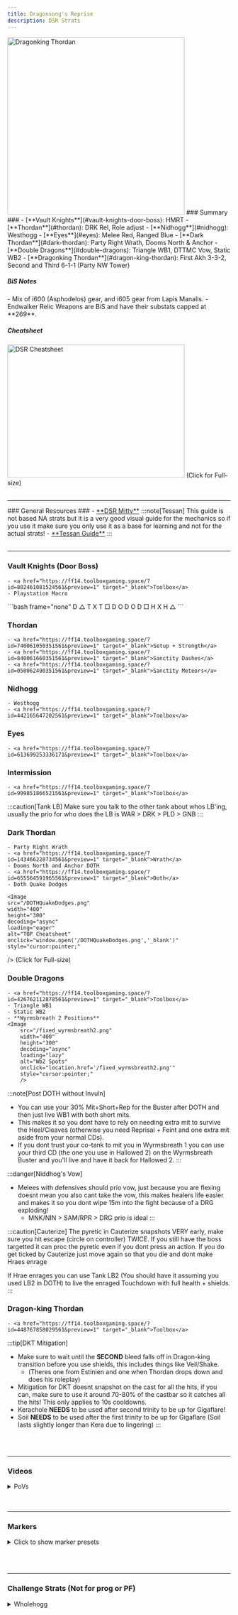 ```yaml
---
title: Dragonsong's Reprise
description: DSR Strats
---
```



<link
  rel="stylesheet"
  media="(prefers-color-scheme:dark)"
  href="https://cdn.jsdelivr.net/npm/@shoelace-style/shoelace@2.15.1/cdn/themes/dark.css"
  onload="document.documentElement.classList.add('sl-theme-dark');"
/>
<script type="module" src="https://cdn.jsdelivr.net/npm/@shoelace-style/shoelace@2.15.1/cdn/shoelace-autoloader.js"></script>
<body>
<Image width="400" height="400" class="ulti-tooltip" loading="eager" alt="Dragonking Thordan" src="/dkt.webp"/>

<sl-card class="card-basic ulti-summary">
### Summary ###
- [**Vault Knights**](#vault-knights-door-boss): HMRT
- [**Thordan**](#thordan): DRK Rel, Role adjust
- [**Nidhogg**](#nidhogg): Westhogg
- [**Eyes**](#eyes): Melee Red, Ranged Blue
- [**Dark Thordan**](#dark-thordan): Party Right Wrath, Dooms North & Anchor
- [**Double Dragons**](#double-dragons): Triangle WB1, DTTMC Vow, Static WB2
- [**Dragonking Thordan**](#dragon-king-thordan): First Akh 3-3-2, Second and Third 6-1-1 (Party NW Tower)
</sl-card>

<h5>BiS Notes</h5>
- Mix of i600 (Asphodelos) gear, and i605 gear from Lapis Manalis.
- Endwalker Relic Weapons are BiS and have their substats capped at **269**.

<h5>Cheatsheet</h5>
<Image
    src="/dsrcheatsheet.png"
    width="400"
    height="300"
    decoding="async"
    loading="eager"
    alt="DSR Cheatsheet"
    onclick="window.open('/dsrcheatsheet.png','_blank')"
    style="cursor:pointer;"
/>
(Click for Full-size)
<br></br>
<hr></hr>
### General Resources ###
- <a href="https://docs.google.com/spreadsheets/d/1sUEuFDGa_Qg4SYHo4y7b4oEvUGvmhkUMn2rPdXdWEo0/edit#gid=263338920" target="_blank">**DSR Mitty**</a>
:::note[Tessan]
This guide is not based NA strats but it is a very good visual guide for the mechanics so if you use it make sure you only use it as a base for learning and not for the actual strats!
- <a href="https://www.youtube.com/watch?v=A-P1eXE18ko" target="_blank">**Tessan Guide**</a>
:::
<br></br>
<hr></hr>

### Vault Knights (Door Boss) ### 
    - <a href="https://ff14.toolboxgaming.space/?id=802461081524561&preview=1" target="_blank">Toolbox</a>
    - Playstation Macro

<div class="dkt-macro">
    ```bash frame="none"
    D △   T X   T □ 
    D O         D O 
    D □   H X   H △
    ```
</div>

### Thordan ### 
    - <a href="https://ff14.toolboxgaming.space/?id=740061050351561&preview=1" target="_blank">Setup + Strength</a>
    - <a href="https://ff14.toolboxgaming.space/?id=840061660351561&preview=1" target="_blank">Sanctity Dashes</a>
    - <a href="https://ff14.toolboxgaming.space/?id=050062490351561&preview=1" target="_blank">Sanctity Meteors</a>

### Nidhogg ### 
    - Westhogg
    - <a href="https://ff14.toolboxgaming.space/?id=442165647202561&preview=1" target="_blank">Toolbox</a>

### Eyes ### 
    - <a href="https://ff14.toolboxgaming.space/?id=613699253336171&preview=1" target="_blank">Toolbox</a>

### Intermission ### 
    - <a href="https://ff14.toolboxgaming.space/?id=999851866521561&preview=1" target="_blank">Toolbox</a>
:::caution[Tank LB]
    Make sure you talk to the other tank about whos LB'ing, usually the prio for who does the LB is WAR > DRK > PLD > GNB
:::

### Dark Thordan ### 
    - Party Right Wrath
    - <a href="https://ff14.toolboxgaming.space/?id=143466228734561&preview=1" target="_blank">Wrath</a>
    - Dooms North and Anchor DOTH
    - <a href="https://ff14.toolboxgaming.space/?id=655564591965561&preview=1" target="_blank">Doth</a>
    - Doth Quake Dodges
    
    <Image
    src="/DOTHQuakeDodges.png"
    width="400"
    height="300"
    decoding="async"
    loading="eager"
    alt="TOP Cheatsheet"
    onclick="window.open('/DOTHQuakeDodges.png','_blank')"
    style="cursor:pointer;"
/>
(Click for Full-size)

### Double Dragons ### 
    - <a href="https://ff14.toolboxgaming.space/?id=426762112878561&preview=1" target="_blank">Toolbox</a>
    - Triangle WB1
    - Static WB2
    - **Wyrmsbreath 2 Positions**
    <Image
        src="/fixed_wyrmsbreath2.png"
        width="400"
        height="300"
        decoding="async"
        loading="lazy"
        alt="Wb2 Spots"
        onclick="location.href='/fixed_wyrmsbreath2.png'"
        style="cursor:pointer;"
        />

:::note[Post DOTH without Invuln]
- You can use your 30% Mit+Short+Rep for the Buster after DOTH and then just live WB1 with both short mits.
- This makes it so you dont have to rely on needing extra mit to survive the Heel/Cleaves (otherwise you need Reprisal + Feint and one extra mit aside from your normal CDs).
- If you dont trust your co-tank to mit you in Wyrmsbreath 1 you can use your third CD (the one you use in Hallowed 2) on the Wyrmsbreath Buster and you'll live and have it back for Hallowed 2.
:::

:::danger[Niddhog's Vow]
- Melees with defensives should prio vow, just because you are flexing doesnt mean you also cant take the vow, this makes healers life easier and makes it so you dont wipe 15m into the fight because of a DRG exploding!
    - MNK/NIN > SAM/RPR > DRG prio is ideal
:::

:::caution[Cauterize]
The pyretic in Cauterize snapshots VERY early, make sure you hit escape (circle on controller) TWICE. If you still have the boss targetted it can proc the pyretic even if you dont press an action. If you do get ticked by Cauterize just move again so that you die and dont make Hraes enrage

If Hrae enrages you can use Tank LB2 (You should have it assuming you used LB2 in DOTH) to live the enraged Touchdown with full health + shields.
:::

### Dragon-king Thordan ###

    - <a href="https://ff14.toolboxgaming.space/?id=448767858029561&preview=1" target="_blank">Toolbox</a>

:::tip[DKT Mitigation]
- Make sure to wait until the **SECOND** bleed falls off in Dragon-king transition before you use shields, this includes things like Veil/Shake.
    - (Theres one from Estinien and one when Thordan drops down and does his roleplay)
- Mitigation for DKT doesnt snapshot on the cast for all the hits, if you can, make sure to use it around 70-80% of the castbar so it catches all the hits! This only applies to 10s cooldowns.
- Kerachole **NEEDS** to be used after second trinity to be up for Gigaflare! 
- Soil **NEEDS** to be used after the first trinity to be up for Gigaflare (Soil lasts slightly longer than Kera due to lingering)
:::

<br></br>
<hr></hr>

### Videos ###
<details>
<summary>PoVs</summary>
- <a href="https://www.twitch.tv/videos/2154690801" target="_blank">**WAR - MT - by Solara**</a>
- <a href="https://www.twitch.tv/videos/2154688818" target="_blank">**PLD - MT - by Solara**</a>
- <a href="https://www.youtube.com/watch?v=zZ1z0_oPpYA" target="_blank">**DRK - OT - by Dank Tank**</a>
- <a href="https://www.twitch.tv/videos/2150374154" target="_blank">**AST - G1 - by Wubz**</a>
- <a href="https://www.youtube.com/watch?v=_4bcg7uqvJA&feature=youtu.be" target="_blank">**SCH - G2 - by Yeul**</a>
- <a href="https://www.twitch.tv/videos/2150363185" target="_blank">**RDM - G2 - by Wubz**</a>

</details>
<br></br>
<hr></hr>

### Markers ###

<details>
<summary>Click to show marker presets</summary>


**Fight Markers**
```
{"Name":"DSR","MapID":788,"A":{"X":99.855,"Y":0.0,"Z":90.945,"ID":0,"Active":true},"B":{"X":114.277,"Y":0.0,"Z":87.155,"ID":1,"Active":true},"C":{"X":109.996,"Y":0.0,"Z":99.53,"ID":2,"Active":true},"D":{"X":114.097,"Y":0.0,"Z":113.67,"ID":3,"Active":true},"One":{"X":99.736,"Y":0.0,"Z":109.786,"ID":4,"Active":true},"Two":{"X":86.199,"Y":0.0,"Z":113.988,"ID":5,"Active":true},"Three":{"X":90.829,"Y":0.0,"Z":99.399,"ID":6,"Active":true},"Four":{"X":85.728,"Y":0.0,"Z":86.084,"ID":7,"Active":true}}
```
**PF Setup Markers:**

- P1 (Door Boss)

```
{"Name":"Door Boss","MapID":788,"A":{"X":93.331,"Y":0.0,"Z":103.162,"ID":0,"Active":true},"B":{"X":96.814,"Y":0.0,"Z":106.709,"ID":1,"Active":true},"C":{"X":103.22,"Y":0.0,"Z":106.669,"ID":2,"Active":true},"D":{"X":106.601,"Y":0.0,"Z":103.18,"ID":3,"Active":true},"One":{"X":93.138,"Y":0.0,"Z":96.407,"ID":4,"Active":true},"Two":{"X":96.841,"Y":0.0,"Z":93.281,"ID":5,"Active":true},"Three":{"X":103.441,"Y":0.0,"Z":93.119,"ID":6,"Active":true},"Four":{"X":106.664,"Y":0.0,"Z":96.403,"ID":7,"Active":true}}
```

- Strength Spots
```
{"Name":"Strength","MapID":788,"A":{"X":106.846,"Y":0.0,"Z":116.184,"ID":0,"Active":true},"B":{"X":107.397,"Y":0.0,"Z":118.676,"ID":1,"Active":true},"C":{"X":104.447,"Y":0.0,"Z":119.195,"ID":2,"Active":true},"D":{"X":109.116,"Y":0.0,"Z":117.392,"ID":3,"Active":true},"One":{"X":94.47,"Y":0.0,"Z":115.901,"ID":4,"Active":true},"Two":{"X":92.074,"Y":0.0,"Z":117.757,"ID":5,"Active":true},"Three":{"X":94.763,"Y":0.0,"Z":118.15,"ID":6,"Active":true},"Four":{"X":97.031,"Y":0.0,"Z":118.161,"ID":7,"Active":true}}
```

- Sanctity Spots
```
{"Name":"Sanctity","MapID":788,"A":{"X":0.0,"Y":0.0,"Z":0.0,"ID":0,"Active":false},"B":{"X":0.0,"Y":0.0,"Z":0.0,"ID":1,"Active":false},"C":{"X":0.0,"Y":0.0,"Z":0.0,"ID":2,"Active":false},"D":{"X":0.0,"Y":0.0,"Z":0.0,"ID":3,"Active":false},"One":{"X":99.362,"Y":0.0,"Z":114.586,"ID":4,"Active":true},"Two":{"X":101.827,"Y":0.0,"Z":117.677,"ID":5,"Active":true},"Three":{"X":97.304,"Y":0.0,"Z":117.619,"ID":6,"Active":true},"Four":{"X":98.707,"Y":0.0,"Z":119.762,"ID":7,"Active":true}}
```

- Death of the Heavens Conga
```
{"Name":"DOTH","MapID":788,"A":{"X":93.526,"Y":0.0,"Z":115.076,"ID":0,"Active":true},"B":{"X":96.365,"Y":0.0,"Z":114.982,"ID":1,"Active":true},"C":{"X":99.539,"Y":0.0,"Z":115.437,"ID":2,"Active":true},"D":{"X":102.014,"Y":0.0,"Z":115.455,"ID":3,"Active":true},"One":{"X":104.624,"Y":0.0,"Z":115.241,"ID":4,"Active":true},"Two":{"X":107.104,"Y":0.0,"Z":115.136,"ID":5,"Active":true},"Three":{"X":109.267,"Y":0.0,"Z":114.065,"ID":6,"Active":true},"Four":{"X":111.342,"Y":0.0,"Z":113.233,"ID":7,"Active":true}}
```

- Wyrmsbreath 1
```
{"Name":"WB1","MapID":788,"A":{"X":0.0,"Y":0.0,"Z":0.0,"ID":0,"Active":false},"B":{"X":0.0,"Y":0.0,"Z":0.0,"ID":1,"Active":false},"C":{"X":0.0,"Y":0.0,"Z":0.0,"ID":2,"Active":false},"D":{"X":0.0,"Y":0.0,"Z":0.0,"ID":3,"Active":false},"One":{"X":101.281,"Y":0.0,"Z":114.619,"ID":4,"Active":true},"Two":{"X":97.562,"Y":0.0,"Z":118.983,"ID":5,"Active":true},"Three":{"X":105.705,"Y":0.0,"Z":118.434,"ID":6,"Active":true},"Four":{"X":0.0,"Y":0.0,"Z":0.0,"ID":7,"Active":false}}
```

- Static Wyrmsbreath

```
{"Name":"Static WB2","MapID":788,"A":{"X":98.528,"Y":0.0,"Z":111.513,"ID":0,"Active":true},"B":{"X":99.416,"Y":0.0,"Z":119.375,"ID":1,"Active":true},"C":{"X":0.0,"Y":0.0,"Z":0.0,"ID":2,"Active":false},"D":{"X":0.0,"Y":0.0,"Z":0.0,"ID":3,"Active":false},"One":{"X":95.583,"Y":0.0,"Z":119.301,"ID":4,"Active":true},"Two":{"X":98.077,"Y":0.0,"Z":116.847,"ID":5,"Active":true},"Three":{"X":100.039,"Y":0.0,"Z":114.569,"ID":6,"Active":true},"Four":{"X":102.236,"Y":0.0,"Z":112.416,"ID":7,"Active":true}}
```
</details>

<br></br>
<hr></hr>

### Challenge Strats (Not for prog or PF) ###
<details>
<summary>Wholehogg</summary>
<iframe title="Wholehogg" loading="lazy" class="excalidraw" src="https://link.excalidraw.com/p/readonly/hlyKQ34t3yAJXlmR574R?darkMode=true" width="100%" min-height="5000px" style="border: none;"></iframe>
</details>
<Footer/>
</body>